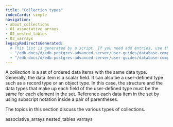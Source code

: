 ```yaml
---
title: "Collection types"
indexCards: simple
navigation:
- about_collections
- 01_associative_arrays
- 02_nested_tables
- 03_varrays
legacyRedirectsGenerated:
  # This list is generated by a script. If you need add entries, use the `legacyRedirects` key.
  - "/edb-docs/d/edb-postgres-advanced-server/user-guides/database-compatibility-for-oracle-developers-guide/9.6/Database_Compatibility_for_Oracle_Developers_Guide_v9.6.1.078.html"
  - "/edb-docs/d/edb-postgres-advanced-server/user-guides/database-compatibility-for-oracle-developers-guide/9.5/Database_Compatibility_for_Oracle_Developers_Guide.1.172.html"
---
```


<div id="collections" class="registered_link"></div>

A *collection* is a set of ordered data items with the same data type. Generally, the data item is a scalar field. It can also be a user-defined type such as a record type or an object type. In this case, the structure and the data types that make up each field of the user-defined type must be the same for each element in the set. Reference each data item in the set by using subscript notation inside a pair of parentheses.

The topics in this section discuss the various types of collections.

<div class="toctree" maxdepth="3">

associative_arrays nested_tables varrays

</div>
